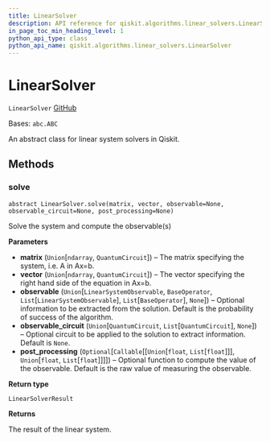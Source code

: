 ```yaml
---
title: LinearSolver
description: API reference for qiskit.algorithms.linear_solvers.LinearSolver
in_page_toc_min_heading_level: 1
python_api_type: class
python_api_name: qiskit.algorithms.linear_solvers.LinearSolver
---
```


# LinearSolver

<span id="qiskit.algorithms.linear_solvers.LinearSolver" />

`LinearSolver` [GitHub](https://github.com/qiskit/qiskit/tree/stable/0.20/qiskit/algorithms/linear_solvers/linear_solver.py "view source code")

Bases: `abc.ABC`

An abstract class for linear system solvers in Qiskit.

## Methods

### solve

<span id="qiskit.algorithms.linear_solvers.LinearSolver.solve" />

`abstract LinearSolver.solve(matrix, vector, observable=None, observable_circuit=None, post_processing=None)`

Solve the system and compute the observable(s)

**Parameters**

*   **matrix** (`Union`\[`ndarray`, `QuantumCircuit`]) – The matrix specifying the system, i.e. A in Ax=b.
*   **vector** (`Union`\[`ndarray`, `QuantumCircuit`]) – The vector specifying the right hand side of the equation in Ax=b.
*   **observable** (`Union`\[`LinearSystemObservable`, `BaseOperator`, `List`\[`LinearSystemObservable`], `List`\[`BaseOperator`], `None`]) – Optional information to be extracted from the solution. Default is the probability of success of the algorithm.
*   **observable\_circuit** (`Union`\[`QuantumCircuit`, `List`\[`QuantumCircuit`], `None`]) – Optional circuit to be applied to the solution to extract information. Default is `None`.
*   **post\_processing** (`Optional`\[`Callable`\[\[`Union`\[`float`, `List`\[`float`]]], `Union`\[`float`, `List`\[`float`]]]]) – Optional function to compute the value of the observable. Default is the raw value of measuring the observable.

**Return type**

`LinearSolverResult`

**Returns**

The result of the linear system.

